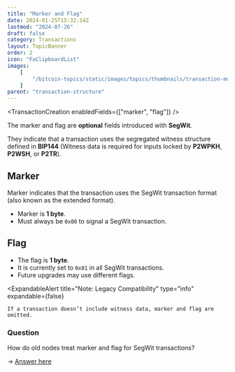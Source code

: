 ```yaml
---
title: "Marker and Flag"
date: 2024-01-25T15:32:14Z
lastmod: "2024-07-26"
draft: false
category: Transactions
layout: TopicBanner
order: 2
icon: "FaClipboardList"
images:
    [
        "/bitcoin-topics/static/images/topics/thumbnails/transaction-module/tx-marker-flag.webp"
    ]
parent: "transaction-structure"
---
```


<TransactionCreation enabledFields={["marker", "flag"]} />

The marker and flag are **optional** fields introduced with **SegWit**.

They indicate that a transaction uses the segregated witness structure defined in **BIP144** (Witness data is required for inputs locked by **P2WPKH**, **P2WSH**, or **P2TR**).

## Marker

Marker indicates that the transaction uses the SegWit transaction format (also known as the extended format).

-   Marker is **1 byte**.
-   Must always be `0x00` to signal a SegWit transaction.

## Flag

-   The flag is **1 byte**.
-   It is currently set to `0x01` in all SegWit transactions.
-   Future upgrades may use different flags.

<ExpandableAlert
    title="Note: Legacy Compatibility"
    type="info"
    expandable={false}
>
    If a transaction doesn’t include witness data, marker and flag are omitted.
</ExpandableAlert>

### Question

How do old nodes treat marker and flag for SegWit transactions?

-> <a href="https://chat.bitcoinsearch.xyz/?author=holocat&question=How%2520do%2520old%2520nodes%2520treat%2520marker%2520and%2520flag%2520for%2520SegWit%2520transactions%253F" target="_blank" rel="noopener noreferrer">Answer here</a>
